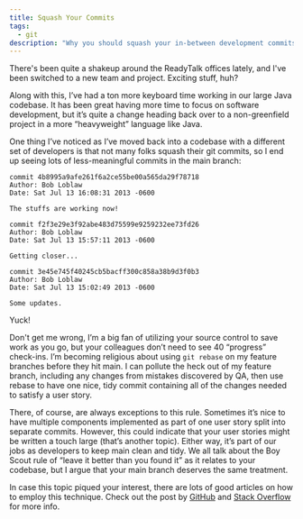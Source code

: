 ```yaml
---
title: Squash Your Commits
tags:
  - git
description: "Why you should squash your in-between development commits in Git before pushing them to main"
---
```


There's been quite a shakeup around the ReadyTalk offices lately, and I've been switched to a new team and project.
Exciting stuff, huh?

Along with this, I’ve had a ton more keyboard time working in our large Java codebase. It has been great having more
time to focus on software development, but it’s quite a change heading back over to a non-greenfield project in a more
“heavyweight” language like Java.

One thing I’ve noticed as I’ve moved back into a codebase with a different set of developers is that not many folks
squash their git commits, so I end up seeing lots of less-meaningful commits in the main branch:

```console
commit 4b8995a9afe261f6a2ce55be00a565da29f78718
Author: Bob Loblaw
Date: Sat Jul 13 16:08:31 2013 -0600

The stuffs are working now!

commit f2f3e29e3f92abe483d75599e9259232ee73fd26
Author: Bob Loblaw
Date: Sat Jul 13 15:57:11 2013 -0600

Getting closer...

commit 3e45e745f40245cb5bacff300c858a38b9d3f0b3
Author: Bob Loblaw
Date: Sat Jul 13 15:02:49 2013 -0600

Some updates.
```

Yuck!

Don't get me wrong, I’m a big fan of utilizing your source control to save work as you go, but your colleagues don’t
need to see 40 “progress” check-ins. I’m becoming religious about using `git rebase` on my feature branches before they
hit main. I can pollute the heck out of my feature branch, including any changes from mistakes discovered by QA, then
use rebase to have one nice, tidy commit containing all of the changes needed to satisfy a user story.

There, of course, are always exceptions to this rule. Sometimes it’s nice to have multiple components implemented as
part of one user story split into separate commits. However, this could indicate that your user stories might be written
a touch large (that’s another topic). Either way, it’s part of our jobs as developers to keep main clean and tidy. We
all talk about the Boy Scout rule of “leave it better than you found it” as it relates to your codebase, but I argue
that your main branch deserves the same treatment.

In case this topic piqued your interest, there are lots of good articles on how to employ this technique. Check out the
post by [GitHub](https://help.github.com/en/github/using-git/about-git-rebase) and
[Stack Overflow](http://stackoverflow.com/questions/5189560/how-can-i-squash-my-last-x-commits-together-using-git) for
more info.

